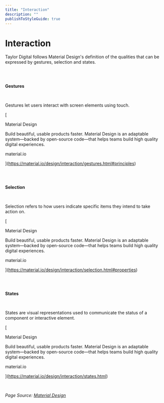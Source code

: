 ```yaml
---
title: "Interaction"
description: ""
publishToStyleGuide: true
---
```


# Interaction

Taylor Digital follows Material Design's definition of the qualities that can be expressed by gestures, selection and states.

‌

## 

**Gestures**[](#gestures)

‌

Gestures let users interact with screen elements using touch.

[

Material Design

Build beautiful, usable products faster. Material Design is an adaptable system—backed by open-source code—that helps teams build high quality digital experiences.

material.io



](https://material.io/design/interaction/gestures.html#principles)

‌

## 

**Selection**[](#selection)

‌

Selection refers to how users indicate specific items they intend to take action on.

[

Material Design

Build beautiful, usable products faster. Material Design is an adaptable system—backed by open-source code—that helps teams build high quality digital experiences.

material.io



](https://material.io/design/interaction/selection.html#properties)

‌

## 

**States**[](#states)

‌

States are visual representations used to communicate the status of a component or interactive element.

[

Material Design

Build beautiful, usable products faster. Material Design is an adaptable system—backed by open-source code—that helps teams build high quality digital experiences.

material.io



](https://material.io/design/interaction/states.html)

‌

_Page Source:_ [_Material Design_](https://material.io/design/)_​_